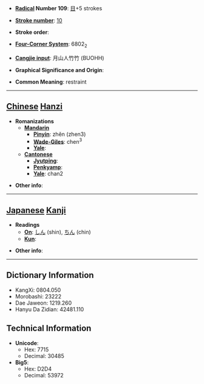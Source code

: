 * '''[[Wiktionary:Chinese radical index| Radical]] Number 109''': [[Wiktionary:Chinese radical index 目|目]]+5 strokes

* '''[[Wiktionary:Chinese total strokes index|Stroke number]]''': [[Wiktionary:Chinese total strokes index 10|10]]

* '''Stroke order''': 

* '''[[Wiktionary:Chinese four corner index|Four-Corner System]]''': 6802<sub>2</sub>

* '''[[Wiktionary:Chinese Cangjie index|Cangjie input]]''': 月山人竹竹 (BUOHH)

* '''Graphical Significance and Origin''': 

* '''Common Meaning''': restraint

----

== [[Chinese]] [[Hanzi]] ==

* '''Romanizations'''
** '''[[Mandarin]]'''
*** '''[[Pinyin]]''': zhěn (zhen3)
*** '''[[Wade-Giles]]''': chen<sup>3</sup>
*** '''[[Yale]]''': 
** '''[[Cantonese]]'''
*** '''[[Jyutping]]''':
*** '''[[Penkyamp]]''': 
*** '''[[Yale]]''': chan2

* '''Other info''': 

----

== [[Japanese]] [[Kanji]] ==

* '''Readings'''
** '''[[On]]''': [[しん]] (shin), [[ちん]] (chin)
** '''[[Kun]]''': 

* '''Other info''':  

----

== Dictionary Information ==

* KangXi: 0804.050
* Morobashi: 23222
* Dae Jaweon: 1219.260
* Hanyu Da Zidian: 42481.110

== Technical Information ==

* '''Unicode''':
** Hex: 7715
** Decimal: 30485
* '''Big5''':
** Hex: D2D4
** Decimal: 53972